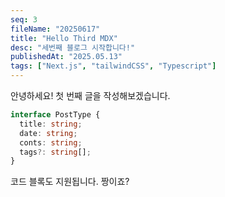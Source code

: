 ```yaml
---
seq: 3
fileName: "20250617"
title: "Hello Third MDX"
desc: "세번째 블로그 시작합니다!"
publishedAt: "2025.05.13"
tags: ["Next.js", "tailwindCSS", "Typescript"]
---
```


안녕하세요!
첫 번째 글을 작성해보겠습니다.

```ts
interface PostType {
  title: string;
  date: string;
  conts: string;
  tags?: string[];
}
```

코드 블록도 지원됩니다. 짱이죠?
